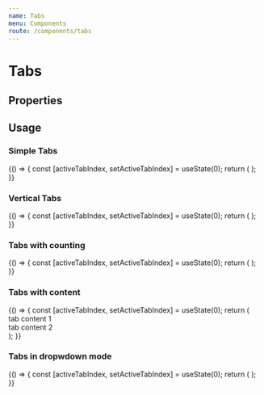```yaml
---
name: Tabs
menu: Components
route: /components/tabs
---
```



# Tabs

## Properties
<Props of={Tabs} />

## Usage

### Simple Tabs

<Playground>
  {() => {
    const [activeTabIndex, setActiveTabIndex] = useState(0);
    return (
      <Fragment>
        <Tabs onSelectTab={setActiveTabIndex} activeTabIndex={activeTabIndex}>
            <Tab label="tab 1" />
            <Tab label="tab 2" />
            <Tab label="tab 3" />
        </Tabs>
      </Fragment>
    );
  }}
</Playground>

### Vertical Tabs

<Playground>
  {() => {
    const [activeTabIndex, setActiveTabIndex] = useState(0);
    return (
      <Fragment>
        <Tabs mode="vertical" onSelectTab={setActiveTabIndex} activeTabIndex={activeTabIndex}>
            <Tab label="What is Politeia?" />
            <Tab label="Proposals?" />
            <Tab label="Censorship" />
        </Tabs>
      </Fragment>
    );
  }}
</Playground>

### Tabs with counting

<Playground>
  {() => {
    const [activeTabIndex, setActiveTabIndex] = useState(0);
    return (
      <Fragment>
        <Tabs onSelectTab={setActiveTabIndex} activeTabIndex={activeTabIndex}>
            <Tab label="tab 1" count={1} />
            <Tab label="tab 2" count={4} />
        </Tabs>
      </Fragment>
    );
  }}
</Playground>

### Tabs with content

<Playground>
  {() => {
    const [activeTabIndex, setActiveTabIndex] = useState(0);
    return (
      <Fragment>
        <Tabs onSelectTab={setActiveTabIndex} activeTabIndex={activeTabIndex}>
            <Tab label="tab 1" count={1}>
                <div>tab content 1</div>
            </Tab>
            <Tab label="tab 2" count={4} >
                <div>tab content 2</div>
            </Tab>
        </Tabs>
      </Fragment>
    );
  }}
</Playground>


### Tabs in dropwdown mode

<Playground>
  {() => {
    const [activeTabIndex, setActiveTabIndex] = useState(0);
    return (
      <Fragment>
        <Tabs onSelectTab={setActiveTabIndex} activeTabIndex={activeTabIndex} mode="dropdown">
            <Tab label="All Proposals" count={4} />
            <Tab label="In discussion" count={2} />
            <Tab label="Voting" count={5} />
            <Tab label="Approved" count={25} />
            <Tab label="Rejected" count={30} />
            <Tab label="Abandoned" count={5} />
        </Tabs>
      </Fragment>
    );
  }}
    
</Playground>


